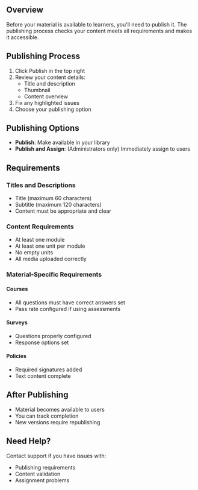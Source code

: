 ## Overview

Before your material is available to learners, you'll need to publish it. The publishing process checks your content meets all requirements and makes it accessible.

## Publishing Process

1. Click Publish in the top right
2. Review your content details:
   - Title and description
   - Thumbnail
   - Content overview
3. Fix any highlighted issues
4. Choose your publishing option

## Publishing Options

- **Publish**: Make available in your library
- **Publish and Assign**: (Administrators only) Immediately assign to users

## Requirements

### Titles and Descriptions

- Title (maximum 60 characters)
- Subtitle (maximum 120 characters)
- Content must be appropriate and clear

### Content Requirements

- At least one module
- At least one unit per module
- No empty units
- All media uploaded correctly

### Material-Specific Requirements

#### Courses

- All questions must have correct answers set
- Pass rate configured if using assessments

#### Surveys

- Questions properly configured
- Response options set

#### Policies

- Required signatures added
- Text content complete

## After Publishing

- Material becomes available to users
- You can track completion
- New versions require republishing

## Need Help?

Contact support if you have issues with:

- Publishing requirements
- Content validation
- Assignment problems
